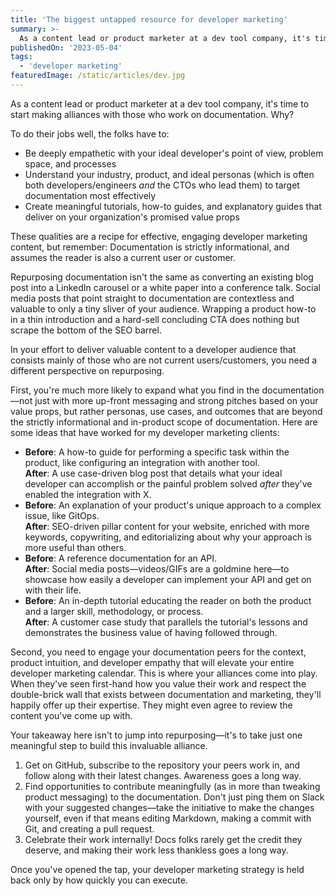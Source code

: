 ```yaml
---
title: 'The biggest untapped resource for developer marketing'
summary: >-
  As a content lead or product marketer at a dev tool company, it's time to start making alliances with those who work on documentation. Why?
publishedOn: '2023-05-04'
tags:
  - 'developer marketing'
featuredImage: /static/articles/dev.jpg
---
```


As a content lead or product marketer at a dev tool company, it's time to start making alliances with those who work on
documentation. Why?

To do their jobs well, the folks have to:

- Be deeply empathetic with your ideal developer's point of view, problem space, and processes
- Understand your industry, product, and ideal personas (which is often both developers/engineers _and_ the
  CTOs who lead them) to target documentation most effectively
- Create meaningful tutorials, how-to guides, and explanatory guides that deliver on your organization's promised value
  props

These qualities are a recipe for effective, engaging developer marketing content, but remember: Documentation is
strictly informational, and assumes the reader is also a current user or customer.

Repurposing documentation isn't the same as converting an existing blog post into a LinkedIn carousel or a white paper
into a conference talk. Social media posts that point straight to documentation are contextless and valuable to only a
tiny sliver of your audience. Wrapping a product how-to in a thin introduction and a hard-sell concluding CTA does
nothing but scrape the bottom of the SEO barrel.

In your effort to deliver valuable content to a developer audience that consists mainly of those who are not current
users/customers, you need a different perspective on repurposing. 

First, you're much more likely to expand what you find in the documentation&mdash;not just with more up-front messaging
and strong pitches based on your value props, but rather personas, use cases, and outcomes that are beyond the strictly
informational and in-product scope of documentation. Here are some ideas that have worked for my developer marketing
clients:

- **Before**: A how-to guide for performing a specific task within the product, like configuring an integration with
  another tool.<br />
  **After**: A use case-driven blog post that details what your ideal developer can accomplish or the painful problem 
  solved _after_ they've enabled the integration with X.
- **Before**: An explanation of your product's unique approach to a complex issue, like GitOps.<br />
  **After**: SEO-driven pillar content for your website, enriched with more keywords, copywriting, and editorializing 
  about why your approach is more useful than others.
- **Before**: A reference documentation for an API.<br />
  **After**: Social media posts&mdash;videos/GIFs are a goldmine here&mdash;to showcase how easily a developer can implement your API and 
  get on with their life.
- **Before**: An in-depth tutorial educating the reader on both the product and a larger skill, methodology, or 
  process.<br />
  **After**: A customer case study that parallels the tutorial's lessons and demonstrates the business value of having 
  followed through.

Second, you need to engage your documentation peers for the context, product intuition, and developer empathy that will
elevate your entire developer marketing calendar. This is where your alliances come into play. When they've seen
first-hand how you value their work and respect the double-brick wall that exists between documentation and marketing,
they'll happily offer up their expertise. They might even agree to review the content you've come up with.

Your takeaway here isn't to jump into repurposing&mdash;it's to take just one meaningful step to build this invaluable
alliance.

1. Get on GitHub, subscribe to the repository your peers work in, and follow along with their latest changes. Awareness
   goes a long way.
2. Find opportunities to contribute meaningfully (as in more than tweaking product messaging) to the documentation.
   Don't just ping them on Slack with your suggested changes&mdash;take the initiative to make the changes yourself,
   even if that means editing Markdown, making a commit with Git, and creating a pull request.
3. Celebrate their work internally! Docs folks rarely get the credit they deserve, and making their work less thankless
   goes a long way.

Once you've opened the tap, your developer marketing strategy is held back only by how quickly you can execute.
